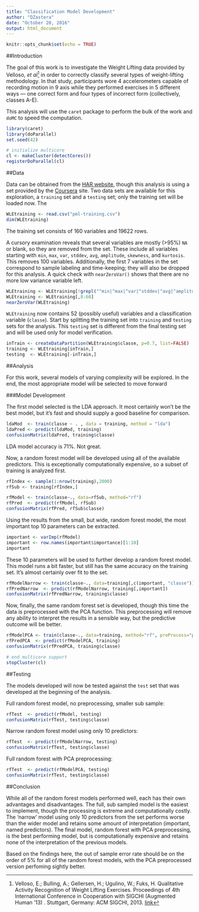 ```yaml
---
title: "Classification Model Development"
author: "DZastera"
date: "October 20, 2016"
output: html_document
---
```


```r
knitr::opts_chunk$set(echo = TRUE)
```



##Introduction

The goal of this work is to investigate the Weight Lifting data provided by Velloso, _et al_^[Velloso, E.; Bulling, A.; Gellersen, H.; Ugulino, W.; Fuks, H. Qualitative Activity Recognition of Weight Lifting Exercises. Proceedings of 4th International Conference in Cooperation with SIGCHI (Augmented Human '13) . Stuttgart, Germany: ACM SIGCHI, 2013. [link](http://groupware.les.inf.puc-rio.br/har)] in order to correctly classify several types of weight-lifting methodology.  In that study, participants wore 4 accelerometers capable of recording motion in 9 axis while they performed exercises in 5 different ways --- one correct form and four types of incorrect form (collectively, classes A-E).

This analysis will use the `caret` package to perform the bulk of the work and `doMC` to speed the computation.

```r
library(caret)
library(doParallel)
set.seed(42)

# initialize multicore
cl <- makeCluster(detectCores())
registerDoParallel(cl)
```

##Data

Data can be obtained from the [HAR website](http://groupware.les.inf.puc-rio.br/static/WLE/WearableComputing_weight_lifting_exercises_biceps_curl_variations.csv), though this analysis is using a set provided by the [Coursera](coursera.org) site.  Two data sets are available for this exploration, a `training` set and a `testing` set; only the training set will be loaded now.  The 

```r
WLEtraining <- read.csv("pml-training.csv")
dim(WLEtraining)
```

The training set consists of 160 variables and 19622 rows.

A cursory examination reveals that several variables are mostly (>95%) `NA` or blank, so they are removed from the set.  These include all variables starting with `min`, `max`, `var`, `stddev`, `avg`, `amplitude`, `skewness`, and `kurtosis`.  This removes 100 variables.  Additionally, the first 7 variables in the set correspond to sample labeling and time-keeping; they will also be dropped for this analysis.  A quick check with `nearZeroVar()` shows that there are no more low variance variable left.

```r
WLEtraining <- WLEtraining[!grepl("^min|^max|^var|^stddev|^avg|^amplitude|^skewness|^kurtosis", names(WLEtraining))]
WLEtraining <- WLEtraining[,8:60]
nearZeroVar(WLEtraining)
```

`WLEtraining` now contains 52 (possibly useful) variables and a classification variable (`classe`).  Start by splitting the training set into `training` and `testing` sets for the analysis.  This `testing` set is different from the final testing set and will be used only for model verification.

```r
inTrain <- createDataPartition(WLEtraining$classe, p=0.7, list=FALSE)
training <- WLEtraining[inTrain,]
testing  <- WLEtraining[-inTrain,]
```

##Analysis

For this work, several models of varying complexity will be explored.  In the end, the most appropriate model will be selected to move forward

###Model Development

The first model selected is the LDA approach.  It most certainly won't be the best model, but it's fast and should supply a good baseline for comparison.  

```r
ldaMod  <- train(classe ~ . , data = training, method = "lda")
ldaPred <- predict(ldaMod, training)
confusionMatrix(ldaPred, training$classe)
```

LDA model accuracy is 71%.  Not great.

Now, a random forest model will be developed using all of the available predictors.  This is exceptionally computationally expensive, so a subset of training is analyzed first.  

```r
rfIndex <- sample(1:nrow(training),2000)
rfSub <- training[rfIndex,]

rfModel <- train(classe~., data=rfSub, method="rf")
rfPred  <- predict(rfModel, rfSub)
confusionMatrix(rfPred, rfSub$classe)
```


Using the results from the small, but wide, random forest model, the most important top 10 parameters can be extracted.

```r
important <- varImp(rfModel)
important <- row.names(important$importance)[1:10]
important
```


These 10 parameters will be used to further develop a random forest model.  This model runs a bit faster, but still has the same accuracy on the training set.  It's almost certainly over fit to the set.

```r
rfModelNarrow <- train(classe~., data=training[,c(important, "classe")], method="rf")
rfPredNarrow  <- predict(rfModelNarrow, training[,important])
confusionMatrix(rfPredNarrow, training$classe)
```


Now, finally, the same random forest set is developed, though this time the data is preprocessed with the PCA function.  This preprocessing will remove any ability to interpret the results in a sensible way, but the predictive outcome will be better.

```r
rfModelPCA <- train(classe~., data=training, method="rf", preProcess="pca")
rfPredPCA  <- predict(rfModelPCA, training)
confusionMatrix(rfPredPCA, training$classe)
```


```r
# end multicore support
stopCluster(cl)
```

##Testing

The models developed will now be tested against the `test` set that was developed at the beginning of the analysis.


Full random forest model, no preprocessing, smaller sub sample:
```r
rfTest  <- predict(rfModel, testing)
confusionMatrix(rfTest, testing$classe)
```

Narrow random forest model using only 10 predictors:
```r
rfTest  <- predict(rfModelNarrow, testing)
confusionMatrix(rfTest, testing$classe)
```

Full random forest with PCA preprocessing:
```r
rfTest  <- predict(rfModelPCA, testing)
confusionMatrix(rfTest, testing$classe)
```

##Conclusion

While all of the random forest models performed well, each has their own advantages and disadvantages.  The full, sub sampled model is the easiest to implement, though the processing is extreme and computationally costly.  The 'narrow' model using only 10 predictors from the set performs worse than the wider model and retains some amount of interpretation (important, named predictors).  The final model, random forest with PCA preprocessing, is the best performing model, but is computationally expensive and retains none of the interpretation of the previous models.

Based on the findings here, the out of sample error rate should be on the order of 5% for all of the random forest models, with the PCA preprocessed version perfoming sightly better.


